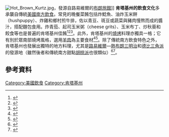 [[Image:Hot_Brown_Kurtz.jpg|thumb]]，發源自路易維爾的[[布朗旅館_(路易維爾)|布朗旅館]]]]
'''肯塔基州的飲食文化'''多承襲自傳統[[美國南方飲食|美國南方飲食]]。常見的晚餐菜餚包括炸鯰魚、油炸玉米餅（hushpuppy）、炸雞和鄉村煎牛排，佐以青豆、斑豆或蔬菜與豬肉慢熬而成的醬汁，搭配麵包食用。炸青茄、起司玉米粥（cheese grits）、玉米布丁、炒秋葵和餃食等也是普遍的肯塔基州佳餚<ref>{{Cite web |url=http://www.hallsontheriver.com/ |title=存档副本 |access-date=2011-10-15 |archive-date=2021-05-07 |archive-url=https://web.archive.org/web/20210507012709/https://hallsontheriver.com/ |dead-url=no }}</ref><ref>{{Cite web |url=http://www.ramseysdiners.com/ |title=存档副本 |access-date=2011-10-15 |archive-date=2021-02-28 |archive-url=https://web.archive.org/web/20210228190957/http://ramseysdiners.com/ |dead-url=no }}</ref><ref>{{cite web |url=http://www.mountain-breeze.com/kitchen/kentucky/index.html |title=存档副本 |accessdate=2008-12-06  |deadurl=yes |archiveurl=https://web.archive.org/web/20080926112128/http://www.mountain-breeze.com/kitchen/kentucky/index.html |archivedate=2008-09-26 }}</ref>。此外，肯塔基州的[[燒烤|燒烤]]料理亦獨具一格；它有別於眾南部燒烤風格，選用[[羊肉|羊肉]]為主要食材<ref>{{Cite web |url=http://www.bbbregion.org/ |title=存档副本 |access-date=2011-10-15 |archive-date=2020-10-20 |archive-url=https://web.archive.org/web/20201020161020/http://www.bbbregion.org/ |dead-url=no }}</ref><ref>{{Cite web |url=http://www.louisvillehotbytes.com/ole-hickory-pit-old-western-kentucky-tradition |title=存档副本 |access-date=2011-10-15 |archive-date=2021-03-24 |archive-url=https://web.archive.org/web/20210324005325/http://www.louisvillehotbytes.com/ole-hickory-pit-old-western-kentucky-tradition |dead-url=no }}</ref>。除了傳統南方飲食特色之外，肯塔基州也發展出獨特的地方料理，尤其是[[路易維爾_(肯塔基州)|路易維爾]]—[[熱布朗三明治|熱布朗三明治]]和[[德比三角派|德比三角派]]的發源地（雖然後者和傳統南方甜點[[胡桃派|胡桃派]]也很類似）<ref>{{cite web |url=http://www.brownhotel.com/dining/hot-brown.html |title=存档副本 |accessdate=2006-12-18 |archive-date=2007-08-23 |archive-url=https://web.archive.org/web/20070823065032/http://www.brownhotel.com/dining/hot-brown.html |dead-url=no }}</ref><ref>{{Cite web |url=http://www.derbypie.com/ |title=存档副本 |access-date=2011-10-15 |archive-date=2021-02-27 |archive-url=https://web.archive.org/web/20210227071042/https://derbypie.com/ |dead-url=no }}</ref>。

== 參考資料 ==
{{reflist}}

[[Category:美國飲食|Category:美國飲食]]
[[Category:肯塔基州|Category:肯塔基州]]